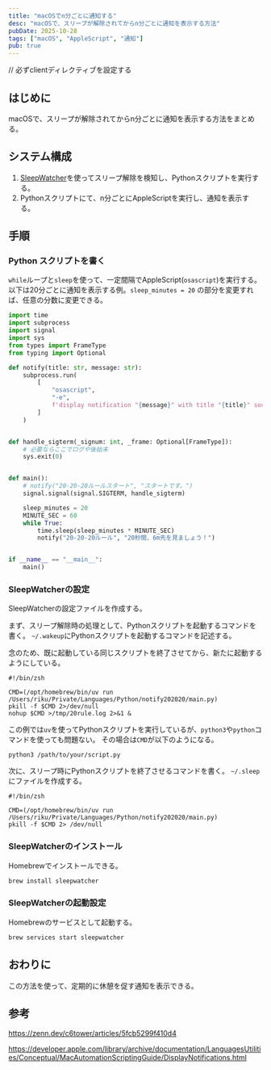 ```yaml
---
title: "macOSでn分ごとに通知する"
desc: "macOSで、スリープが解除されてからn分ごとに通知を表示する方法"
pubDate: 2025-10-28
tags: ["macOS", "AppleScript", "通知"]
pub: true
---
```


// 必ずclientディレクティブを設定する

## はじめに

macOSで、スリープが解除されてからn分ごとに通知を表示する方法をまとめる。

## システム構成

1. [SleepWatcher](https://www.bernhard-baehr.de)を使ってスリープ解除を検知し、Pythonスクリプトを実行する。
1. Pythonスクリプトにて、n分ごとにAppleScriptを実行し、通知を表示する。

## 手順

### Python スクリプトを書く

`while`ループと`sleep`を使って、一定間隔でAppleScript(`osascript`)を実行する。以下は20分ごとに通知を表示する例。`sleep_minutes = 20` の部分を変更すれば、任意の分数に変更できる。

```python
import time
import subprocess
import signal
import sys
from types import FrameType
from typing import Optional

def notify(title: str, message: str):
    subprocess.run(
        [
            "osascript",
            "-e",
            f'display notification "{message}" with title "{title}" sound name "Ping"',
        ]
    )


def handle_sigterm(_signum: int, _frame: Optional[FrameType]):
    # 必要ならここでログや後始末
    sys.exit(0)


def main():
    # notify("20-20-20ルールスタート", "スタートです。")
    signal.signal(signal.SIGTERM, handle_sigterm)

    sleep_minutes = 20
    MINUTE_SEC = 60
    while True:
        time.sleep(sleep_minutes * MINUTE_SEC)
        notify("20-20-20ルール", "20秒間、6m先を見ましょう！")


if __name__ == "__main__":
    main()
```

### SleepWatcherの設定

SleepWatcherの設定ファイルを作成する。

まず、スリープ解除時の処理として、Pythonスクリプトを起動するコマンドを書く。
`~/.wakeup`にPythonスクリプトを起動するコマンドを記述する。

念のため、既に起動している同じスクリプトを終了させてから、新たに起動するようにしている。

```zsh:~/.wakeup
#!/bin/zsh

CMD=(/opt/homebrew/bin/uv run /Users/riku/Private/Languages/Python/notify202020/main.py)
pkill -f $CMD 2>/dev/null
nohup $CMD >/tmp/20rule.log 2>&1 &

```

この例では`uv`を使ってPythonスクリプトを実行しているが、`python3`や`python`コマンドを使っても問題ない。
その場合は`CMD`が以下のようになる。

```
python3 /path/to/your/script.py
```

次に、スリープ時にPythonスクリプトを終了させるコマンドを書く。
`~/.sleep`にファイルを作成する。

```zsh:~/.sleep
#!/bin/zsh

CMD=(/opt/homebrew/bin/uv run /Users/riku/Private/Languages/Python/notify202020/main.py)
pkill -f $CMD 2> /dev/null
```

### SleepWatcherのインストール

Homebrewでインストールできる。

```zsh
brew install sleepwatcher
```

### SleepWatcherの起動設定

Homebrewのサービスとして起動する。
```zsh
brew services start sleepwatcher
```

## おわりに

この方法を使って、定期的に休憩を促す通知を表示できる。


## 参考

https://zenn.dev/c6tower/articles/5fcb5299f410d4

https://developer.apple.com/library/archive/documentation/LanguagesUtilities/Conceptual/MacAutomationScriptingGuide/DisplayNotifications.html



